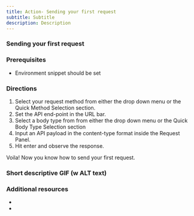 ```yaml
---
title: Action- Sending your first request
subtitle: Subtitle
description: Description
---
```



### Sending your first request

### Prerequisites

- Environment snippet should be set

### Directions

1. Select your request method from either the drop down menu or the Quick Method Selection section.
2. Set the API end-point in the URL bar.
3. Select a body type from from either the drop down menu or the Quick Body Type Selection section
4. Input an API payload in the content-type format inside the Request Panel.
5. Hit enter and observe the response.

Voila! Now you know how to send your first request. 

### Short descriptive GIF (w ALT text)

### Additional resources

- 
-